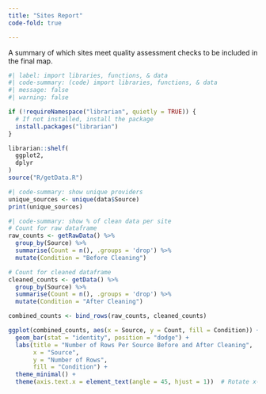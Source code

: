 ```yaml
---
title: "Sites Report"
code-fold: true

---
```


A summary of which sites meet quality assessment checks to be included in the final map.

```R
#| label: import libraries, functions, & data
#| code-summary: (code) import libraries, functions, & data
#| message: false
#| warning: false

if (!requireNamespace("librarian", quietly = TRUE)) {
  # If not installed, install the package
  install.packages("librarian")
}

librarian::shelf(
  ggplot2,
  dplyr
)
source("R/getData.R")
```

```R
#| code-summary: show unique providers
unique_sources <- unique(data$Source)
print(unique_sources)
```

```R
#| code-summary: show % of clean data per site
# Count for raw dataframe
raw_counts <- getRawData() %>%
  group_by(Source) %>%
  summarise(Count = n(), .groups = 'drop') %>%
  mutate(Condition = "Before Cleaning")

# Count for cleaned dataframe
cleaned_counts <- getData() %>%
  group_by(Source) %>%
  summarise(Count = n(), .groups = 'drop') %>%
  mutate(Condition = "After Cleaning")

combined_counts <- bind_rows(raw_counts, cleaned_counts)

ggplot(combined_counts, aes(x = Source, y = Count, fill = Condition)) +
  geom_bar(stat = "identity", position = "dodge") +
  labs(title = "Number of Rows Per Source Before and After Cleaning",
       x = "Source",
       y = "Number of Rows",
       fill = "Condition") +
  theme_minimal() +
  theme(axis.text.x = element_text(angle = 45, hjust = 1))  # Rotate x-axis labels for better readability

```